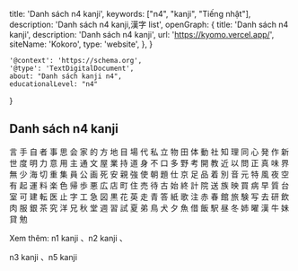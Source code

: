   title: 'Danh sách n4 kanji',
  keywords: ["n4", "kanji", "Tiếng nhật"],
  description: 'Danh sách n4 kanji,漢字 list',
  openGraph: {
    title: 'Danh sách n4 kanji',
    description: 'Danh sách n4 kanji',
    url: 'https://kyomo.vercel.app/',
    siteName: 'Kokoro',
    type: 'website',
  },
}

    '@context': 'https://schema.org',
    '@type': 'TextDigitalDocument',
    about: "Danh sách kanji n4",
    educationalLevel: "n4"
}

## Danh sách n4 kanji
<Link href="/post/言">言</Link>
<Link href="/post/手">手</Link>
<Link href="/post/自">自</Link>
<Link href="/post/者">者</Link>
<Link href="/post/事">事</Link>
<Link href="/post/思">思</Link>
<Link href="/post/会">会</Link>
<Link href="/post/家">家</Link>
<Link href="/post/的">的</Link>
<Link href="/post/方">方</Link>
<Link href="/post/地">地</Link>
<Link href="/post/目">目</Link>
<Link href="/post/場">場</Link>
<Link href="/post/代">代</Link>
<Link href="/post/私">私</Link>
<Link href="/post/立">立</Link>
<Link href="/post/物">物</Link>
<Link href="/post/田">田</Link>
<Link href="/post/体">体</Link>
<Link href="/post/動">動</Link>
<Link href="/post/社">社</Link>
<Link href="/post/知">知</Link>
<Link href="/post/理">理</Link>
<Link href="/post/同">同</Link>
<Link href="/post/心">心</Link>
<Link href="/post/発">発</Link>
<Link href="/post/作">作</Link>
<Link href="/post/新">新</Link>
<Link href="/post/世">世</Link>
<Link href="/post/度">度</Link>
<Link href="/post/明">明</Link>
<Link href="/post/力">力</Link>
<Link href="/post/意">意</Link>
<Link href="/post/用">用</Link>
<Link href="/post/主">主</Link>
<Link href="/post/通">通</Link>
<Link href="/post/文">文</Link>
<Link href="/post/屋">屋</Link>
<Link href="/post/業">業</Link>
<Link href="/post/持">持</Link>
<Link href="/post/道">道</Link>
<Link href="/post/身">身</Link>
<Link href="/post/不">不</Link>
<Link href="/post/口">口</Link>
<Link href="/post/多">多</Link>
<Link href="/post/野">野</Link>
<Link href="/post/考">考</Link>
<Link href="/post/開">開</Link>
<Link href="/post/教">教</Link>
<Link href="/post/近">近</Link>
<Link href="/post/以">以</Link>
<Link href="/post/問">問</Link>
<Link href="/post/正">正</Link>
<Link href="/post/真">真</Link>
<Link href="/post/味">味</Link>
<Link href="/post/界">界</Link>
<Link href="/post/無">無</Link>
<Link href="/post/少">少</Link>
<Link href="/post/海">海</Link>
<Link href="/post/切">切</Link>
<Link href="/post/重">重</Link>
<Link href="/post/集">集</Link>
<Link href="/post/員">員</Link>
<Link href="/post/公">公</Link>
<Link href="/post/画">画</Link>
<Link href="/post/死">死</Link>
<Link href="/post/安">安</Link>
<Link href="/post/親">親</Link>
<Link href="/post/強">強</Link>
<Link href="/post/使">使</Link>
<Link href="/post/朝">朝</Link>
<Link href="/post/題">題</Link>
<Link href="/post/仕">仕</Link>
<Link href="/post/京">京</Link>
<Link href="/post/足">足</Link>
<Link href="/post/品">品</Link>
<Link href="/post/着">着</Link>
<Link href="/post/別">別</Link>
<Link href="/post/音">音</Link>
<Link href="/post/元">元</Link>
<Link href="/post/特">特</Link>
<Link href="/post/風">風</Link>
<Link href="/post/夜">夜</Link>
<Link href="/post/空">空</Link>
<Link href="/post/有">有</Link>
<Link href="/post/起">起</Link>
<Link href="/post/運">運</Link>
<Link href="/post/料">料</Link>
<Link href="/post/楽">楽</Link>
<Link href="/post/色">色</Link>
<Link href="/post/帰">帰</Link>
<Link href="/post/歩">歩</Link>
<Link href="/post/悪">悪</Link>
<Link href="/post/広">広</Link>
<Link href="/post/店">店</Link>
<Link href="/post/町">町</Link>
<Link href="/post/住">住</Link>
<Link href="/post/売">売</Link>
<Link href="/post/待">待</Link>
<Link href="/post/古">古</Link>
<Link href="/post/始">始</Link>
<Link href="/post/終">終</Link>
<Link href="/post/計">計</Link>
<Link href="/post/院">院</Link>
<Link href="/post/送">送</Link>
<Link href="/post/族">族</Link>
<Link href="/post/映">映</Link>
<Link href="/post/買">買</Link>
<Link href="/post/病">病</Link>
<Link href="/post/早">早</Link>
<Link href="/post/質">質</Link>
<Link href="/post/台">台</Link>
<Link href="/post/室">室</Link>
<Link href="/post/可">可</Link>
<Link href="/post/建">建</Link>
<Link href="/post/転">転</Link>
<Link href="/post/医">医</Link>
<Link href="/post/止">止</Link>
<Link href="/post/字">字</Link>
<Link href="/post/工">工</Link>
<Link href="/post/急">急</Link>
<Link href="/post/図">図</Link>
<Link href="/post/黒">黒</Link>
<Link href="/post/花">花</Link>
<Link href="/post/英">英</Link>
<Link href="/post/走">走</Link>
<Link href="/post/青">青</Link>
<Link href="/post/答">答</Link>
<Link href="/post/紙">紙</Link>
<Link href="/post/歌">歌</Link>
<Link href="/post/注">注</Link>
<Link href="/post/赤">赤</Link>
<Link href="/post/春">春</Link>
<Link href="/post/館">館</Link>
<Link href="/post/旅">旅</Link>
<Link href="/post/験">験</Link>
<Link href="/post/写">写</Link>
<Link href="/post/去">去</Link>
<Link href="/post/研">研</Link>
<Link href="/post/飲">飲</Link>
<Link href="/post/肉">肉</Link>
<Link href="/post/服">服</Link>
<Link href="/post/銀">銀</Link>
<Link href="/post/茶">茶</Link>
<Link href="/post/究">究</Link>
<Link href="/post/洋">洋</Link>
<Link href="/post/兄">兄</Link>
<Link href="/post/秋">秋</Link>
<Link href="/post/堂">堂</Link>
<Link href="/post/週">週</Link>
<Link href="/post/習">習</Link>
<Link href="/post/試">試</Link>
<Link href="/post/夏">夏</Link>
<Link href="/post/弟">弟</Link>
<Link href="/post/鳥">鳥</Link>
<Link href="/post/犬">犬</Link>
<Link href="/post/夕">夕</Link>
<Link href="/post/魚">魚</Link>
<Link href="/post/借">借</Link>
<Link href="/post/飯">飯</Link>
<Link href="/post/駅">駅</Link>
<Link href="/post/昼">昼</Link>
<Link href="/post/冬">冬</Link>
<Link href="/post/姉">姉</Link>
<Link href="/post/曜">曜</Link>
<Link href="/post/漢">漢</Link>
<Link href="/post/牛">牛</Link>
<Link href="/post/妹">妹</Link>
<Link href="/post/貸">貸</Link>
<Link href="/post/勉">勉</Link>

Xem thêm: <Link href="/subject/N1">n1 kanji </Link>、<Link href="/subject/N2">n2 kanji </Link>、
<Link href="/subject/N3">n3 kanji </Link>、<Link href="/subject/N5">n5 kanji </Link>